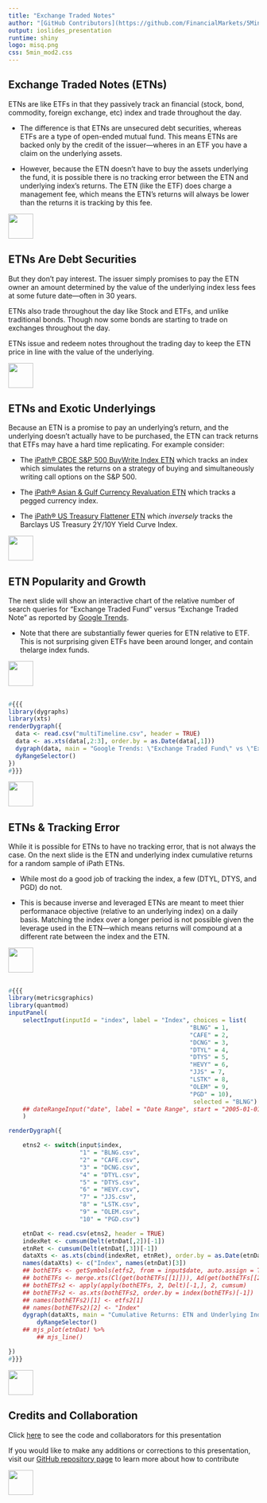 ```yaml
---
title: "Exchange Traded Notes"
author: "[GitHub Contributors](https://github.com/FinancialMarkets/5MinuteFinance/graphs/contributors)"
output: ioslides_presentation
runtime: shiny
logo: misq.png
css: 5min_mod2.css
---
```


## Exchange Traded Notes (ETNs)

ETNs are like ETFs in that they passively track an financial (stock, bond, commodity, foreign exchange, etc) index and trade throughout the day.

-  The difference is that ETNs are unsecured debt securities, whereas ETFs are a type of open-ended mutual fund.  This means ETNs are backed only by the credit of the issuer---wheres in an ETF you have a claim on the underlying assets.

-  However, because the ETN doesn't have to buy the assets underlying the fund, it is possible there is no tracking error between the ETN and underlying index's returns.  The ETN (like the ETF) does charge a management fee, which means the ETN's returns will always be lower than the returns it is tracking by this fee.

<div class="MIfooter"><img src="mi.png" style="height:50px;"></div> 

##  ETNs Are Debt Securities

But they don't pay interest.  The issuer simply promises to pay the ETN owner an amount determined by the value of the underlying index less fees at some future date---often in 30 years.


ETNs also trade throughout the day like Stock and ETFs, and unlike traditional bonds.  Though now some bonds are starting to trade on exchanges throughout the day.

ETNs issue and redeem notes throughout the trading day to keep the ETN price in line with the value of the underlying.  

<div class="MIfooter"><img src="mi.png" style="height:50px;"></div> 

## ETNs and Exotic Underlyings

Because an ETN is a promise to pay an underlying's return, and the underlying doesn't actually have to be purchased, the ETN can track returns that ETFs may have a hard time replicating.  For example consider:

-  The [iPath® CBOE S&P 500 BuyWrite Index ETN](http://www.ipathetn.com/US/16/en/instruments.app#/details/19544) which tracks an index which simulates the returns on a strategy of buying and simultaneously writing call options on the S&P 500.

-  The [iPath® Asian & Gulf Currency Revaluation ETN](http://www.ipathetn.com/US/16/en/instruments.app#/details/21845) which tracks a pegged currency index.

-  The [iPath® US Treasury Flattener ETN](http://www.ipathetn.com/US/16/en/details.app?instrumentId=259102) which *inversely* tracks the Barclays US Treasury 2Y/10Y Yield Curve Index.  

<div class="MIfooter"><img src="mi.png" style="height:50px;"></div> 


## ETN Popularity and Growth

The next slide will show an interactive chart of the relative number of search queries for "Exchange Traded Fund" versus "Exchange Traded Note" as reported by [Google Trends](https://www.google.com/trends/).

-  Note that there are substantially fewer queries for ETN relative to ETF.  This is not surprising given ETFs have been around longer, and contain thelarge index funds.

<div class="MIfooter"><img src="mi.png" style="height:50px;"></div> 

##

```r
#{{{
library(dygraphs)
library(xts)
renderDygraph({
  data <- read.csv("multiTimeline.csv", header = TRUE)
  data <- as.xts(data[,2:3], order.by = as.Date(data[,1]))
  dygraph(data, main = "Google Trends: \"Exchange Traded Fund\" vs \"Exchange Traded Note\"") %>%
  dyRangeSelector()
})
#}}}
```
<div class="MIfooter"><img src="mi.png" style="height:50px;"></div> 


## ETNs & Tracking Error

While it is possible for ETNs to have no tracking error, that is not always the case. On the next slide is the ETN and underlying index cumulative returns for a random sample of iPath ETNs.  

-  While most do a good job of tracking the index, a few (DTYL, DTYS, and PGD) do not.

-  This is because inverse and leveraged ETNs are meant to meet thier performanace objective (relative to an underlying index) on a daily basis.  Matching the index over a longer period is not possible given the leverage used in the ETN---which means returns will compound at a different rate between the index and the ETN.  

<!-- add more here on why? -->

<div class="MIfooter"><img src="mi.png" style="height:50px;"></div> 

##

```r
#{{{
library(metricsgraphics)
library(quantmod)
inputPanel(
    selectInput(inputId = "index", label = "Index", choices = list(
                                                   "BLNG" = 1,
                                                   "CAFE" = 2,
                                                   "DCNG" = 3,
                                                   "DTYL" = 4,
                                                   "DTYS" = 5,
                                                   "HEVY" = 6,
                                                   "JJS" = 7,
                                                   "LSTK" = 8,
                                                   "OLEM" = 9,
                                                   "PGD" = 10),
                                                    selected = "BLNG")
    ## dateRangeInput("date", label = "Date Range", start = "2005-01-01", end = Sys.Date())
    )

renderDygraph({

    etns2 <- switch(input$index,
                    "1" = "BLNG.csv",
                    "2" = "CAFE.csv",
                    "3" = "DCNG.csv",
                    "4" = "DTYL.csv",
                    "5" = "DTYS.csv",
                    "6" = "HEVY.csv",
                    "7" = "JJS.csv",
                    "8" = "LSTK.csv",
                    "9" = "OLEM.csv",
                    "10" = "PGD.csv")

    etnDat <- read.csv(etns2, header = TRUE)
    indexRet <- cumsum(Delt(etnDat[,2])[-1])
    etnRet <- cumsum(Delt(etnDat[,3])[-1])
    dataXts <- as.xts(cbind(indexRet, etnRet), order.by = as.Date(etnDat[,1])[-1])
    names(dataXts) <- c("Index", names(etnDat)[3])
    ## bothETFs <- getSymbols(etfs2, from = input$date, auto.assign = TRUE)
    ## bothETFs <- merge.xts(Cl(get(bothETFs[[1]])), Ad(get(bothETFs[[2]])), join = "inner")
    ## bothETFs2 <- apply(apply(bothETFs, 2, Delt)[-1,], 2, cumsum)
    ## bothETFs2 <- as.xts(bothETFs2, order.by = index(bothETFs)[-1])
    ## names(bothETFs2)[1] <- etfs2[1]
    ## names(bothETFs2)[2] <- "Index"
    dygraph(dataXts, main = "Cumulative Returns: ETN and Underlying Index") %>%
        dyRangeSelector()
    ## mjs_plot(etnDat) %>%
        ## mjs_line()

})
#}}}
```
<div class="MIfooter"><img src="mi.png" style="height:50px;"></div> 

## Credits and Collaboration

Click [here](https://github.com/FinancialMarkets/5MinuteFinance/blob/master/Fixed_Income_and_Debt/ETNs/ETNs.Rmd) to see the code and collaborators for this presentation

If you would like to make any additions or corrections to this presentation, visit our [GitHub repository page](https://github.com/FinancialMarkets/5MinuteFinance#how-to-contribute) to learn more about how to contribute

<div class="MIfooter"><img src="mi.png" style="height:50px;"></div> 
